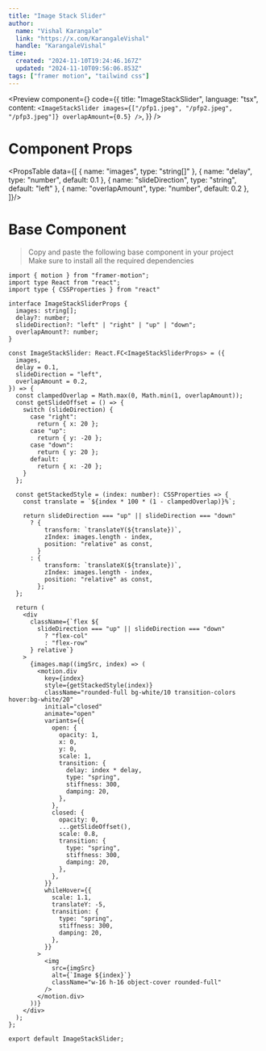 ```yaml
---
title: "Image Stack Slider"
author: 
  name: "Vishal Karangale"
  link: "https://x.com/KarangaleVishal"
  handle: "KarangaleVishal"
time:
  created: "2024-11-10T19:24:46.167Z"
  updated: "2024-11-10T09:56:06.853Z"
tags: ["framer motion", "tailwind css"]
---
```


<Preview 
  component={<ImageStackSliderExample />}
  code={{
  title: "ImageStackSlider",
  language: "tsx",
  content: `
    <ImageStackSlider
      images={["/pfp1.jpeg", "/pfp2.jpeg", "/pfp3.jpeg"]}
      overlapAmount={0.5}
    />
  `,
}}
/>

# Component Props

<PropsTable data={[
  {
    name: "images",
    type: "string[]"
  },
  {
    name: "delay",
    type: "number",
    default: 0.1
  },
  {
    name: "slideDirection",
    type: "string",
    default: "left"
  },
  {
    name: "overlapAmount",
    type: "number",
    default: 0.2
  },
]}/>

# Base Component

> Copy and paste the following base component in your project\
> Make sure to install all the required dependencies

```tsx title="basic.tsx" showLineNumbers=true
import { motion } from "framer-motion";
import type React from "react";
import type { CSSProperties } from "react"

interface ImageStackSliderProps {
  images: string[];
  delay?: number;
  slideDirection?: "left" | "right" | "up" | "down";
  overlapAmount?: number;
}

const ImageStackSlider: React.FC<ImageStackSliderProps> = ({
  images,
  delay = 0.1,
  slideDirection = "left",
  overlapAmount = 0.2,
}) => {
  const clampedOverlap = Math.max(0, Math.min(1, overlapAmount));
  const getSlideOffset = () => {
    switch (slideDirection) {
      case "right":
        return { x: 20 };
      case "up":
        return { y: -20 };
      case "down":
        return { y: 20 };
      default:
        return { x: -20 };
    }
  };

  const getStackedStyle = (index: number): CSSProperties => {
    const translate = `${index * 100 * (1 - clampedOverlap)}%`;

    return slideDirection === "up" || slideDirection === "down"
      ? {
          transform: `translateY(${translate})`,
          zIndex: images.length - index,
          position: "relative" as const,
        }
      : {
          transform: `translateX(${translate})`,
          zIndex: images.length - index,
          position: "relative" as const,
        };
  };

  return (
    <div
      className={`flex ${
        slideDirection === "up" || slideDirection === "down"
          ? "flex-col"
          : "flex-row"
      } relative`}
    >
      {images.map((imgSrc, index) => (
        <motion.div
          key={index}
          style={getStackedStyle(index)}
          className="rounded-full bg-white/10 transition-colors hover:bg-white/20"
          initial="closed"
          animate="open"
          variants={{
            open: {
              opacity: 1,
              x: 0,
              y: 0,
              scale: 1,
              transition: {
                delay: index * delay,
                type: "spring",
                stiffness: 300,
                damping: 20,
              },
            },
            closed: {
              opacity: 0,
              ...getSlideOffset(),
              scale: 0.8,
              transition: {
                type: "spring",
                stiffness: 300,
                damping: 20,
              },
            },
          }}
          whileHover={{
            scale: 1.1,
            translateY: -5,
            transition: {
              type: "spring",
              stiffness: 300,
              damping: 20,
            },
          }}
        >
          <img
            src={imgSrc}
            alt={`Image ${index}`}
            className="w-16 h-16 object-cover rounded-full"
          />
        </motion.div>
      ))}
    </div>
  );
};

export default ImageStackSlider;
```